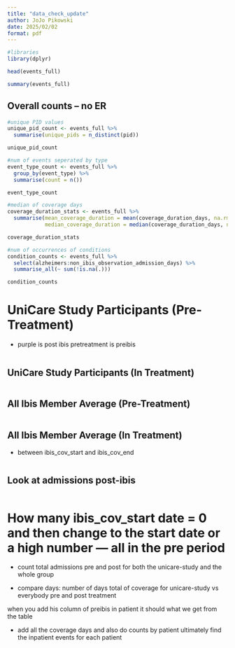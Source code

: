 ```yaml
---
title: "data_check_update"
author: JoJo Pikowski
date: 2025/02/02
format: pdf
---
```


```r
#libraries
library(dplyr)

```

```r
head(events_full)
```

```r
summary(events_full)

```

## Overall counts -- no ER

```r
#unique PID values
unique_pid_count <- events_full %>%
  summarise(unique_pids = n_distinct(pid))

unique_pid_count

```


```r
#num of events seperated by type
event_type_count <- events_full %>%
  group_by(event_type) %>%
  summarise(count = n())

event_type_count

```

```r
#median of coverage days
coverage_duration_stats <- events_full %>%
  summarise(mean_coverage_duration = mean(coverage_duration_days, na.rm = TRUE),
            median_coverage_duration = median(coverage_duration_days, na.rm = TRUE))

coverage_duration_stats

```

```r
#num of occurrences of conditions
condition_counts <- events_full %>%
  select(alzheimers:non_ibis_observation_admission_days) %>%
  summarise_all(~ sum(!is.na(.)))

condition_counts
```

# UniCare Study Participants (Pre-Treatment) 
- purple is post ibis pretreatment is preibis

```r


```


## UniCare Study Participants (In Treatment)
```r


```


## All Ibis Member Average (Pre-Treatment)
```r


```


## All Ibis Member Average (In Treatment)
- between ibis_cov_start and ibis_cov_end
```r


```

## Look at admissions post-ibis
```r

```


# How many ibis_cov_start date = 0 and then change to the start date or a high number --- all in the pre period

- count total admissions pre and post for both the unicare-study and the whole group

- compare days: number of days total of coverage for unicare-study vs everybody pre and post treatment

when you add his column of preibis in patient it should what we get from the table 

- add all the coverage days and also do counts by patient 
ultimately find the inpatient events for each patient
